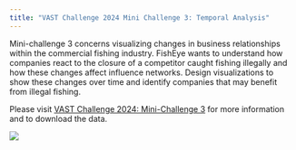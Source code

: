 ```yaml
---
title: "VAST Challenge 2024 Mini Challenge 3: Temporal Analysis"
---
```


Mini-challenge 3 concerns visualizing changes in business relationships within the commercial fishing industry. FishEye wants to understand how companies react to the closure of a competitor caught fishing illegally and how these changes affect influence networks. Design visualizations to show these changes over time and identify companies that may benefit from illegal fishing.

Please visit [VAST Challenge 2024: Mini-Challenge 3](https://vast-challenge.github.io/2024/MC3.html) for more information and to download the data.

![](pexels-dodogr8-916405.jpg)
